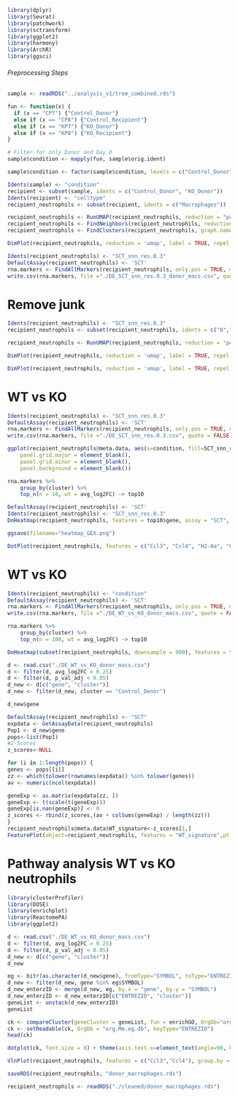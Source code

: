 ```r
library(dplyr)
library(Seurat)
library(patchwork)
library(sctransform)
library(ggplot2)
library(harmony)
library(ArchR)
library(ggsci)
```

###### Preprocessing Steps

```r
sample <- readRDS("../analysis_v1/trem_combined.rds")
```

```r
fun <- function(x) {
  if (x == "CP7") {"Control_Donor"} 
  else if (x == "CP8") {"Control_Recipient"}
  else if (x == "KP7") {"KO_Donor"}
  else if (x == "KP8") {"KO_Recipient"}
}

# Filter for only Donor and Day 0
sample$condition <- mapply(fun, sample$orig.ident)
```

```r
sample$condition <- factor(sample$condition, levels = c("Control_Donor","KO_Donor","Control_Recipient","KO_Recipient"))
```

```r
Idents(sample) <- "condition"
recipient <- subset(sample, idents = c("Control_Donor", "KO_Donor"))
Idents(recipient) <- "celltype"
recipient_neutrophils <- subset(recipient, idents = c("Macrophages"))
```

```r
recipient_neutrophils <- RunUMAP(recipient_neutrophils, reduction = "pca", dims = 1:30)
recipient_neutrophils <- FindNeighbors(recipient_neutrophils, reduction = "pca", dims = 1:30)
recipient_neutrophils <- FindClusters(recipient_neutrophils, graph.name = "SCT_snn", algorithm = 3, resolution = c(0.1, 0.2, 0.3, 0.4, 0.5), verbose = FALSE)
```

```r
DimPlot(recipient_neutrophils, reduction = 'umap', label = TRUE, repel = TRUE, label.size = 2.5, group.by = "SCT_snn_res.0.3", cols = paletteDiscrete(unique(recipient_neutrophils$SCT_snn_res.0.3), set = "stallion"), split.by = "condition")
```

```r
Idents(recipient_neutrophils) <- "SCT_snn_res.0.3"
DefaultAssay(recipient_neutrophils) <- 'SCT'
rna.markers <- FindAllMarkers(recipient_neutrophils, only.pos = TRUE, min.pct = 0.1, logfc.threshold = 0.25)
write.csv(rna.markers, file ="./DE_SCT_snn_res.0.3_donor_macs.csv", quote = FALSE)
```

# Remove junk
```r
Idents(recipient_neutrophils) <- "SCT_snn_res.0.3"
recipient_neutrophils <- subset(recipient_neutrophils, idents = c("0","6"), invert = TRUE)
```

```r
recipient_neutrophils <- RunUMAP(recipient_neutrophils, reduction = "pca", dims = 1:30)
```

```r
DimPlot(recipient_neutrophils, reduction = 'umap', label = TRUE, repel = TRUE, label.size = 2.5, group.by = "SCT_snn_res.0.3", cols = paletteDiscrete(unique(recipient_neutrophils$SCT_snn_res.0.3), set = "stallion"), split.by = "condition")
```

```r
DimPlot(recipient_neutrophils, reduction = 'umap', label = TRUE, repel = TRUE, label.size = 2.5, group.by = "SCT_snn_res.0.3", cols = paletteDiscrete(unique(recipient_neutrophils$SCT_snn_res.0.3), set = "stallion"), ncol = 2)
```

# WT vs KO
```r
Idents(recipient_neutrophils) <- "SCT_snn_res.0.3"
DefaultAssay(recipient_neutrophils) <- 'SCT'
rna.markers <- FindAllMarkers(recipient_neutrophils, only.pos = TRUE, min.pct = 0.1, logfc.threshold = 0.25)
write.csv(rna.markers, file ="./DE_SCT_snn_res.0.3.csv", quote = FALSE)
```
```r
ggplot(recipient_neutrophils@meta.data, aes(x=condition, fill=SCT_snn_res.0.3)) + geom_bar(position = "fill") + theme_linedraw() + theme(axis.text.x = element_text(angle = 90)) +  scale_fill_manual(values=as.vector(paletteDiscrete(unique(recipient_neutrophils$SCT_snn_res.0.3), set = "stallion"))) + theme(axis.line = element_line(colour = "black"),
    panel.grid.major = element_blank(),
    panel.grid.minor = element_blank(),
    panel.background = element_blank()) 
```

```r
rna.markers %>%
    group_by(cluster) %>%
    top_n(n = 10, wt = avg_log2FC) -> top10
```

```r
DefaultAssay(recipient_neutrophils) <- 'SCT'
Idents(recipient_neutrophils) <- "SCT_snn_res.0.3"
DoHeatmap(recipient_neutrophils, features = top10$gene, assay = "SCT", group.colors = as.vector(paletteDiscrete(unique(recipient_neutrophils$SCT_snn_res.0.3), set = "stallion")), size = 2, angle = 90) + NoLegend() + scale_fill_gradientn(colours=paletteContinuous("solarExtra"))

ggsave(filename="heatmap_GEX.png")
```

```r
DotPlot(recipient_neutrophils, features = c("Ccl3", "Ccl4", "H2-Aa", "Cd74", "Lyve1", "Folr2", "Chka", "Gls", "Ccl17", "Cd209a"), col.min = 0, col.max = 1) + RotatedAxis()
```


# WT vs KO
```r
Idents(recipient_neutrophils) <- "condition"
DefaultAssay(recipient_neutrophils) <- 'SCT'
rna.markers <- FindAllMarkers(recipient_neutrophils, only.pos = TRUE, min.pct = 0.1, logfc.threshold = 0.25)
write.csv(rna.markers, file ="./DE_WT_vs_KO_donor_macs.csv", quote = FALSE)
```
```r
rna.markers %>%
    group_by(cluster) %>%
    top_n(n = 100, wt = avg_log2FC) -> top10
```


```r
DoHeatmap(subset(recipient_neutrophils, downsample = 900), features = top10$gene, size = 3) + scale_fill_gradientn(colours=paletteContinuous("solarExtra"))
```

```r
d <- read.csv("./DE_WT_vs_KO_donor_macs.csv")
d <- filter(d, avg_log2FC > 0.25)
d <- filter(d, p_val_adj < 0.05)
d_new <- d[c("gene", "cluster")]
d_new <- filter(d_new, cluster == "Control_Donor")
```

```r
d_new$gene
```


```r
DefaultAssay(recipient_neutrophils) <- "SCT"
expdata <- GetAssayData(recipient_neutrophils)
Pop1 <- d_new$gene
pops<-list(Pop1)
#Z-Scores
z_scores<-NULL

for (i in 1:length(pops)) {
genes <- pops[[i]]
zz <- which(tolower(rownames(expdata)) %in% tolower(genes))
av <- numeric(ncol(expdata))

geneExp <- as.matrix(expdata[zz, ])
geneExp <- t(scale(t(geneExp)))
geneExp[is.nan(geneExp)] <- 0
z_scores <- rbind(z_scores,(av + colSums(geneExp) / length(zz)))
}
recipient_neutrophils@meta.data$WT_signature<-z_scores[1,]
FeaturePlot(object=recipient_neutrophils, features = "WT_signature",pt.size=.5, reduction = 'umap', ncol = 2) + scale_color_gradientn(colors=c("blue","turquoise2","yellow","red","red4"), oob=scales::squish, limits=c(0,1))
```


# Pathway analysis WT vs KO neutrophils
```r
library(clusterProfiler)
library(DOSE)
library(enrichplot)
library(ReactomePA)
library(ggplot2)
```

```r
d <- read.csv("./DE_WT_vs_KO_donor_macs.csv")
d <- filter(d, avg_log2FC > 0.25)
d <- filter(d, p_val_adj < 0.05)
d_new <- d[c("gene", "cluster")]
d_new
```

```r
eg <- bitr(as.character(d_new$gene), fromType="SYMBOL", toType="ENTREZID", OrgDb="org.Mm.eg.db")
d_new <- filter(d_new, gene %in% eg$SYMBOL)
d_new_enterzID <- merge(d_new, eg, by.x = "gene", by.y = "SYMBOL")
d_new_enterzID <- d_new_enterzID[c("ENTREZID", "cluster")]
geneList <- unstack(d_new_enterzID)
geneList
```

```r
ck <- compareCluster(geneCluster = geneList, fun = enrichGO, OrgDb="org.Mm.eg.db")
ck <- setReadable(ck, OrgDb = "org.Mm.eg.db", keyType="ENTREZID")
head(ck) 
```

```r
dotplot(ck, font.size = 8) + theme(axis.text.x=element_text(angle=90, hjust=1))
```


```r
VlnPlot(recipient_neutrophils, features = c("Ccl3","Ccl4"), group.by = "condition", ncol = 3)
```

```r
saveRDS(recipient_neutrophils, "donor_macrophages.rds")
```

```r
recipient_neutrophils <- readRDS("./cleaned/donor_macrophages.rds")
```





